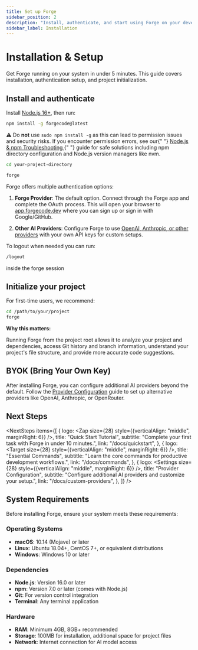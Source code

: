 ```yaml
---
title: Set up Forge
sidebar_position: 2
description: "Install, authenticate, and start using Forge on your development machine."
sidebar_label: Installation
---
```



# Installation & Setup

Get Forge running on your system in under 5 minutes. This guide covers installation, authentication setup, and project initialization.


## Install and authenticate

<Steps>
  <Step title="Install Forge">

Install [Node.js 16+](https://nodejs.org/en/download), then run:

```bash
npm install -g forgecode@latest
```

<div className="rounded-md border border-amber-300 bg-amber-50 px-4 py-2 mt-3 text-amber-900 text-sm flex items-start gap-2">
  <span className="mt-1 mr-2">⚠️</span>
  <span>
    Do <strong>not</strong> use <code>sudo npm install -g</code> as this can lead to permission issues and security
    risks. If you encounter permission errors, see our{" "}
    <a href="/docs/npm-troubleshooting" className="underline hover:no-underline">
      Node.js & npm Troubleshooting
    </a>{" "}
    guide for safe solutions including npm directory configuration and Node.js version managers like nvm.
  </span>
</div>

  </Step>
  
  <Step title="Navigate to your project">

```bash
cd your-project-directory
```

  </Step>
  
  <Step title="Start Forge">

```bash
forge
```

  </Step>
  
  <Step title="Complete authentication">

Forge offers multiple authentication options:

1. **Forge Provider**: The default option. Connect through the Forge app and complete the OAuth process. 
   This will open your browser to [app.forgecode.dev](https://app.forgecode.dev/app/) where you can sign up or sign in with Google/GitHub.

2. **Other AI Providers**: Configure Forge to use [OpenAI, Anthropic, or other providers](/docs/custom-providers) with your own API keys for custom setups.

To logout when needed you can run:
```bash
/logout
``` 
inside the forge session

  </Step>
  
</Steps>

## Initialize your project

For first-time users, we recommend:

<Steps>
  <Step title="Start Forge">

```bash
cd /path/to/your/project
forge
```

**Why this matters:**

Running Forge from the project root allows it to analyze your project and dependencies, access Git history and branch information, understand your project's file structure, and provide more accurate code suggestions.

  </Step>
  
</Steps>

## BYOK (Bring Your Own Key)

After installing Forge, you can configure additional AI providers beyond the default. Follow the [Provider Configuration](../custom-providers) guide to set up alternative providers like OpenAI, Anthropic, or OpenRouter.

## Next Steps


<NextSteps
  items={[
    {
      logo: <Zap size={28} style={{verticalAlign: "middle", marginRight: 6}} />,
      title: "Quick Start Tutorial",
      subtitle: "Complete your first task with Forge in under 10 minutes.",
      link: "/docs/quickstart",
    },
    {
      logo: <Target size={28} style={{verticalAlign: "middle", marginRight: 6}} />,
      title: "Essential Commands",
      subtitle: "Learn the core commands for productive development workflows.",
      link: "/docs/commands",
    },
    {
      logo: <Settings size={28} style={{verticalAlign: "middle", marginRight: 6}} />,
      title: "Provider Configuration",
      subtitle: "Configure additional AI providers and customize your setup.",
      link: "/docs/custom-providers",
    },
  ]}
/>

## System Requirements

Before installing Forge, ensure your system meets these requirements:

### Operating Systems

- **macOS**: 10.14 (Mojave) or later
- **Linux**: Ubuntu 18.04+, CentOS 7+, or equivalent distributions
- **Windows**: Windows 10 or later

### Dependencies

- **Node.js**: Version 16.0 or later
- **npm**: Version 7.0 or later (comes with Node.js)
- **Git**: For version control integration
- **Terminal**: Any terminal application

### Hardware

- **RAM**: Minimum 4GB, 8GB+ recommended
- **Storage**: 100MB for installation, additional space for project files
- **Network**: Internet connection for AI model access

